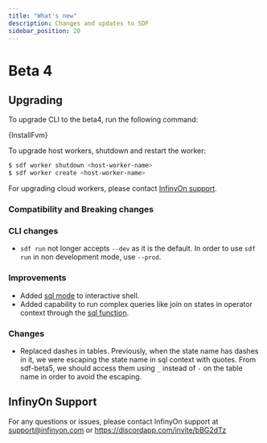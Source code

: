 ```yaml
---
title: "What's new"
description: Changes and updates to SDF
sidebar_position: 20
---
```



# Beta 4

## Upgrading 

To upgrade CLI to the beta4, run the following command:

<CodeBlock language="bash">{InstallFvm}</CodeBlock>

To upgrade host workers, shutdown and restart the worker:

```bash
$ sdf worker shutdown <host-worker-name>
$ sdf worker create <host-worker-name>
```

For upgrading cloud workers, please contact [InfinyOn support](#infinyon-support).

### Compatibility and Breaking changes


### CLI changes

- `sdf run` not longer accepts `--dev` as it is the default. In order to use `sdf run` in non development mode, use `--prod`. 

### Improvements

- Added [sql mode] to interactive shell.
- Added capability to run complex queries like join on states in operator context through the [sql function].

### Changes
- Replaced dashes in tables. Previously, when the state name has dashes in it, we were escaping the state name in sql context with quotes. From sdf-beta5, we should access them using `_` instead of `-` on the table name in order to avoid the escaping.

## InfinyOn Support

For any questions or issues, please contact InfinyOn support at support@infinyon.com  or https://discordapp.com/invite/bBG2dTz

[sql mode]: cli/run.mdx#sql-mode
[sql function]: concepts/state-dataframe.mdx#sql-function